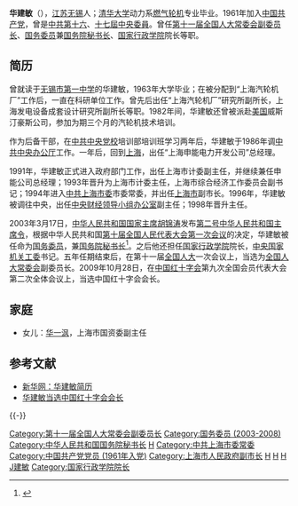 {{Infobox_officeholder
| name = <span style="font-size:larger;">华建敏</span>
| image name =Hua Jianmin - World Economic Forum Annual Meeting Davos 2007.jpg
| width = 200px
| now = <span style="color: blue;">中华人民共和国全国人大常委会副委员长</span>
| period = 2008年3月 至 2013年3月
| now2 = <span style="color: blue;">中华人民共和国国务院国务委员</span>
| period2 = 2003年3月 至 2008年3月
| now3 = <span style="color: blue;">中华人民共和国国务院秘书长</span>
| period3 = 2003年3月 至 2008年3月
| now4 = <span style="color: blue;">中国红十字会会长</span>
| period4 = 2009年10月 至 2015年5月6日
| Sex = 男
| different name =
| party = {{CPC}}
| Native place = [[江苏省|江苏]][[无锡市|无锡]]
| date of birth = {{birth date and age|1940|1|17}}
| place of birth = [[File:Flag_of_Reformed_Government_of_the_Republic_of_China.svg|25px]]  [[中华民国维新政府|中华民国维新政府]][[上海特别市政府_(日占时期)|上海特别市]]
| date of death = 
| place of death = 
| nationality = {{ROC}}（1940年–1949年）<br>{{PRC}}（1949年至今）
| spouse = 
| relatives = 
| educate = 
*[[清华大学|清华大学]]动力系毕业
| past = 
*<span style="color: blue;">[[中国共产党上海市委员会|中共上海市委]]常委<br>(1994年–1996年)</span>
*<span style="color: blue;">[[上海市人民政府|上海市人民政府]]副市长<br>(1994年–1996年)</span>
*<span style="color: blue;">[[国务委员|国务委员]]<br>(2003年3月–2008年3月)</span>
*<span style="color: blue;">[[中华人民共和国国务院秘书长|国务院秘书长]]<br>(2003年3月–2008年3月)</span>
*<span style="color: blue;">[[第十一届全国人民代表大会常务委员会|第十一届全国人大常委会]][[全国人民代表大会常务委员会副委员长|副委员长]]<br>(2008年3月–2013年3月)</span>
*<span style="color: blue;">[[中国红十字会|中国红十字会]]会长<br>(2009年10月-2015年5月6日)</span>
| work =
}}
'''华建敏'''（{{bd|1940年|1月17日|catIdx=H华}}），[[江苏省|江苏]][[无锡市|无锡]]人；[[清华大学|清华大学]]动力系[[燃氣渦輪發動機|燃气轮机]]专业毕业。1961年加入[[中国共产党|中国共产党]]，曾是[[中国共产党第十六届中央委员会委员列表|中共第十六]]、[[中国共产党第十七届中央委员会委员列表|十七屆中央委員]]。曾任[[第十一届全国人民代表大会常务委员会|第十一届全国人大常委会]][[全国人民代表大会常务委员会副委员长|副委员长]]、[[国务委员|国务委员]]兼[[中华人民共和国国务院秘书长|国务院秘书长]]、[[国家行政学院|国家行政学院]]院长等职。

==简历==
曾就读于[[无锡市第一中学|无锡市第一中学]]的华建敏，1963年大学毕业；在被分配到“上海汽轮机厂”工作后，一直在科研单位工作。曾先后出任“上海汽轮机厂”研究所副所长，上海发电设备成套设计研究所副所长等职。1982年间，华建敏还曾被派赴[[美国|美国]]威斯汀豪斯公司，参加为期三个月的汽轮机技术培训。

作为后备干部，在[[中共中央党校|中共中央党校]]培训部培训班学习两年后，华建敏于1986年调[[中共中央办公厅|中共中央办公厅]]工作。一年后，回到[[上海市|上海]]，出任“上海申能电力开发公司”总经理。

1991年，华建敏正式进入政府部门工作，出任上海市计委副主任，并继续兼任申能公司总经理；1993年晋升为上海市计委主任，上海市综合经济工作委员会副书记；1994年进入[[中国共产党上海市委员会|中共上海市委]]市委常委，并出任[[上海市|上海市]]副市长。1996年，华建敏被调往中央，出任[[中央财经委员会|中央财经领导小组]][[中央财经委员会办公室|办公室]]副主任；1998年晋升主任。

2003年3月17日，[[中华人民共和国国家主席|中华人民共和国国家主席]][[胡锦涛|胡锦涛]]发布[[第十届全国人民代表大会期间颁布的中华人民共和国主席令|第二号中华人民共和国主席令]]，根据中华人民共和国[[第十届全国人民代表大会第一次会议|第十届全国人民代表大会第一次会议]]的决定，华建敏被任命为[[国务委员|国务委员]]，兼[[中华人民共和国国务院秘书长|国务院秘书长]]<ref>{{Cite web|title=中华人民共和国主席令（十届第2号）|url=http://www.npc.gov.cn/zgrdw//npc/xinwen/xjrm/gwy/2003-04/04/content_312187.htm|accessdate=2021-02-18|work=中国人大网|archive-date=2021-08-20|archive-url=https://web.archive.org/web/20210820140806/http://www.npc.gov.cn/zgrdw//npc/xinwen/xjrm/gwy/2003-04/04/content_312187.htm|dead-url=no}}</ref>。之后他还担任[[国家行政学院|国家行政学院]]院长，[[中共中央国家机关工作委员会|中央国家机关工委]]书记。五年任期结束后，在第十一届[[全国人民代表大会|全国人大]]一次会议上，当选为[[全国人民代表大会常务委员会|全国人大常委会]]副委员长。2009年10月28日，在[[中国红十字会|中国红十字会]]第九次全国会员代表大会第二次全体会议上，当选中国红十字会会长。

==家庭==
*女儿：[[华一沨|华一沨]]，上海市国资委副主任

== 参考文献 ==
{{Reflist}}
* [http://news.xinhuanet.com/ziliao/2003-03/15/content_779814.htm 新华网：华建敏简历]{{Wayback|url=http://news.xinhuanet.com/ziliao/2003-03/15/content_779814.htm |date=20160303171055 }}
* [http://news.eastday.com/c/20091028/u1a4767280.html 华建敏当选中国红十字会会长]{{Wayback|url=http://news.eastday.com/c/20091028/u1a4767280.html |date=20140218225427 }}

{{-}}
{{start box}}
{{s-gov|prc}}
{{s-before|[[王忠禹|王忠禹]]|rows=2}}
{{s-title|[[中华人民共和国|中华人民共和国]][[国务委员|国务委员]]兼[[中华人民共和国国务院|国务院]][[中华人民共和国国务院秘书长|秘书长]]|2003年3月－2008年3月}}
{{s-after|[[马凯_(官员)|馬凱]]|rows=2}}
{{s-title|[[国家行政学院|国家行政学院]]院长|2003年4月－2008年4月}}
{{s-npo}}
{{s-before|[[彭珮云|彭珮云]]}}
{{s-title|[[中国红十字会|中国红十字会]]会长|2009年10月－2015年5月6日}}
{{s-after|[[陈竺|陈竺]]}}
{{s-par|cpc}}
{{s-before|[[曾培炎|曾培炎]]}}
{{s-title|[[中央财经委员会办公室|中央财经领导小组办公室]]主任|1998年3月—2003年3月}}
{{s-after|[[王春正|王春正]]}}
{{end box}}
{{党和国家领导人/卸任|2013}}
{{全国人大常委会副委员长}}
{{国务院/国务委员}}
{{第10届国务院|国务委员|秘书长}}

[[Category:第十一届全国人大常委会副委员长|Category:第十一届全国人大常委会副委员长]]
[[Category:国务委员_(2003-2008)|Category:国务委员 (2003-2008)]]
[[Category:中华人民共和国国务院秘书长|Category:中华人民共和国国务院秘书长]]
[[Category:中国红十字会会长|H]]
[[Category:中共上海市委常委|Category:中共上海市委常委]]
[[Category:中国共产党党员_(1961年入党)|Category:中国共产党党员 (1961年入党)]]
[[Category:上海市人民政府副市长|Category:上海市人民政府副市长]]
[[Category:清华大学校友|H]]
[[Category:无锡市第一中学校友|H]]
[[Category:上海人|H]]
[[Category:华姓|J建敏]]
[[Category:国家行政学院院长|Category:国家行政学院院长]]